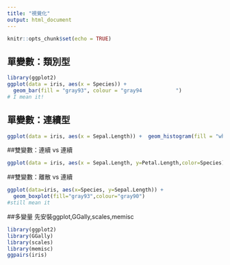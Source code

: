 ```yaml
---
title: "視覺化"
output: html_document
---
```


```r
knitr::opts_chunk$set(echo = TRUE)
```

## 單變數：類別型
```r
library(ggplot2)
ggplot(data = iris, aes(x = Species)) +
  geom_bar(fill = "gray93", colour = "gray94           ")
# I mean it!
```

## 單變數：連續型
```r
ggplot(data = iris, aes(x = Sepal.Length)) +  geom_histogram(fill = "white",colour="black")

```
##雙變數：連續 vs 連續
```r
ggplot(data = iris, aes(x = Sepal.Length, y=Petal.Length,color=Species))+geom_point()
```
##雙變數：離散 vs 連續
```r
ggplot(data=iris, aes(x=Species, y=Sepal.Length)) +
  geom_boxplot(fill="gray93",colour="gray90")
#still mean it
```

##多變量
先安裝ggplot,GGally,scales,memisc
```r
library(ggplot2)
library(GGally)
library(scales)
library(memisc)
ggpairs(iris)
```
